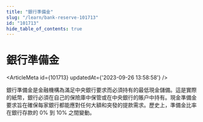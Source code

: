 ```yaml
---
title: "銀行準備金"
slug: "/learn/bank-reserve-101713"
id: "101713"
hide_table_of_contents: true
---
```



# 銀行準備金

<ArticleMeta id={101713} updatedAt={'2023-09-26 13:58:58'} />
<div className='border-solid border-b border-t-0 my-4 border-[var(--ifm-color-gray-300)]' />

銀行準備金是金融機構為滿足中央銀行要求而必須持有的最低現金儲備。這是實際的紙幣，銀行必須在自己的保險庫中保管或在中央銀行的賬户中持有。現金準備金要求旨在確保每家銀行都能應對任何大額和突發的提款需求。歷史上，準備金比率在銀行存款的 0% 到 10% 之間變動。
